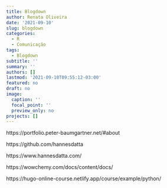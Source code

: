 ```yaml
---
title: Blogdown
author: Renata Oliveira
date: '2021-09-10'
slug: blogdown
categories:
  - R
  - Comunicação
tags:
  - Blogdown
subtitle: ''
summary: ''
authors: []
lastmod: '2021-09-10T09:55:12-03:00'
featured: no
draft: no
image:
  caption: ''
  focal_point: ''
  preview_only: no
projects: []
---
```


https://portfolio.peter-baumgartner.net/#about

https://github.com/hannesdatta

https://www.hannesdatta.com/

https://wowchemy.com/docs/content/docs/

https://hugo-online-course.netlify.app/course/example/python/

